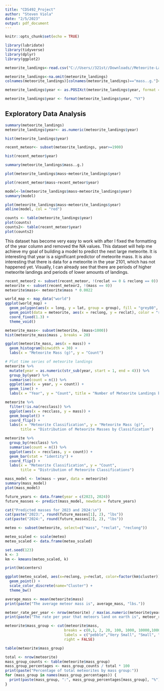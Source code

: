 ---
title: "CDS492_Project"
author: "Steven Viola"
date: "2/5/2023"
output: pdf_document
---

```{r setup, include=FALSE}
knitr::opts_chunk$set(echo = TRUE)
```

```{r}
library(lubridate)
library(tidyverse)
library(dplyr)
library(ggplot2)
```

```{r}
meteorite_landings<-read.csv("C://Users//321st//Downloads//Meteorite-Landings.csv", header = TRUE)
```

```{r}
meteorite_landings<-na.omit(meteorite_landings)
colnames(meteorite_landings)[colnames(meteorite_landings)=="mass..g."]<- "mass"
```

```{r}

meteorite_landings$year <- as.POSIXct(meteorite_landings$year, format = "%m/%d/%Y %I:%M:%S %p")

meteorite_landings$year <- format(meteorite_landings$year, "%Y")

```

## Exploratory Data Analysis

```{r}
summary(meteorite_landings)
meteorite_landings$year<- as.numeric(meteorite_landings$year)

```

```{r}
hist(meteorite_landings$year)
```

```{r}
recent_meteor<- subset(meteorite_landings, year>=1900)
```

```{r}
hist(recent_meteor$year)
```

```{r}
summary(meteorite_landings$mass..g.)
```

```{r}
plot(meteorite_landings$mass~meteorite_landings$year)
```

```{r}
plot(recent_meteor$mass~recent_meteor$year)
```

```{r}
model<-lm(meteorite_landings$mass~meteorite_landings$year)
summary(model)
```

```{r}
plot(meteorite_landings$mass~meteorite_landings$year)
abline(model, col = "red")
```

```{r}
counts <- table(meteorite_landings$year)
plot(counts)
counts2<- table(recent_meteor$year)
plot(counts2)
```

This dataset has become very easy to work with after I fixed the formatting of the year column and removed the NA values. This dataset will help me achieve my goal of building a model to predict the next large meteorite. It is interesting that year is a significant predictor of meteorite mass. It is also interesting that there is data for a meteorite in the year 2101, which has not happened yet. Visually, I can already see that there are periods of higher meteorite landings and periods of lower amounts of landings.

```{r}
recent_meteor2 <- subset(recent_meteor, !(reclat == 0 & reclong == 0))
meteorite <- subset(recent_meteor2, !(mass == 0))
meteorite$mass<- meteorite$mass * 0.0022
```

```{r}
world_map <- map_data("world")
ggplot(world_map) +
  geom_polygon(aes(x = long, y = lat, group = group), fill = "grey80", color = "white") +
  geom_point(data = meteorite, aes(x = reclong, y = reclat), color = "red", size = 2) +
  coord_fixed(1.3) +
  theme_void()
```

```{r}
meteorite_mass<- subset(meteorite, (mass<1000))
hist(meteorite_mass$mass , breaks = 20)
```

```{r}
ggplot(meteorite_mass, aes(x = mass)) +
  geom_histogram(binwidth = 30) +
  labs(x = "Meteorite Mass (g)", y = "Count")
```

```{r}

# Plot time series of meteorite landings
meteorite %>% 
  mutate(year = as.numeric(str_sub(year, start = 1, end = 4))) %>% 
  group_by(year) %>% 
  summarise(count = n()) %>% 
  ggplot(aes(x = year, y = count)) +
  geom_line() +
  labs(x = "Year", y = "Count", title = "Number of Meteorite Landings by Year")
```

```{r}
meteorite %>% 
  filter(!is.na(recclass)) %>% 
  ggplot(aes(x = recclass, y = mass)) +
  geom_boxplot() +
  coord_flip() +
  labs(x = "Meteorite Classification", y = "Meteorite Mass (g)", 
       title = "Distribution of Meteorite Masses by Classification")
```

```{r}
meteorite %>% 
  group_by(recclass) %>% 
  summarise(count = n()) %>% 
  ggplot(aes(x = recclass, y = count)) +
  geom_bar(stat = "identity") +
  coord_flip() +
  labs(x = "Meteorite Classification", y = "Count", 
       title = "Distribution of Meteorite Classifications")
```

```{r}
mass_model <- lm(mass ~ year, data = meteorite)
summary(mass_model)
plot(mass_model)
```

```{r}
future_years <- data.frame(year = c(2023, 2024))
future_masses <- predict(mass_model, newdata = future_years)
```

```{r}
cat("Predicted masses for 2023 and 2024:\n")
cat(paste("2023:", round(future_masses[1], 2), "lbs"))
cat(paste("2024:", round(future_masses[2], 2), "lbs"))
```




```{r}

meteo <- subset(meteorite, select=c("mass", "reclat", "reclong"))

meteo_scaled <- scale(meteo)
meteo_scaled <- data.frame(meteo_scaled)

set.seed(123)
k <- 3
km <- kmeans(meteo_scaled, k)

print(km$centers)

ggplot(meteo_scaled, aes(x=reclong, y=reclat, color=factor(km$cluster))) +
  geom_point() +
  scale_color_discrete(name="Cluster") +
  theme_bw()

```

```{r}
average_mass <- mean(meteorite$mass)
print(paste("The average meteor mass is", average_mass, "lbs."))

meteor_rate_per_year <- nrow(meteorite) / max(as.numeric(meteorite$year))
print(paste("The rate per year that meteors land on earth is", meteor_rate_per_year, "per year."))

meteorite$mass_group <- cut(meteorite$mass, 
                           breaks = c(0,1, 2, 20, 100, 1000, 10000,10000000), 
                           labels = c("pebble","Very Small", "Small", "Medium", "Large", "Very Large", "Enourmous"), 
                           right = FALSE)

table(meteorite$mass_group)
```
```{r}
total <- nrow(meteorite)
mass_group_counts <- table(meteorite$mass_group)
mass_group_percentages <- mass_group_counts / total * 100
print(paste("Percentage of total meteorites by mass group:"))
for (mass_group in names(mass_group_percentages)) {
  print(paste(mass_group, ":", mass_group_percentages[mass_group], "%"))
}
```



  








